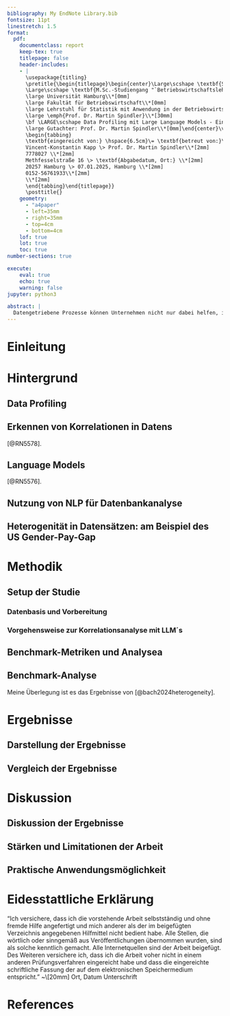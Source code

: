 ```yaml
---
bibliography: My EndNote Library.bib
fontsize: 11pt
linestretch: 1.5
format:
  pdf:
    documentclass: report
    keep-tex: true
    titlepage: false
    header-includes:
    - |
      \usepackage{titling}
      \pretitle{\begin{titlepage}\begin{center}\Large\scshape \textbf{Seminararbeit}\\*[2mm]
      \Large\scshape \textbf{M.Sc.-Studiengang "`Betriebswirtschaftslehre"'}\\*[5mm]
      \large Universität Hamburg\\*[0mm]
      \large Fakultät für Betriebswirtschaft\\*[0mm]
      \large Lehrstuhl für Statistik mit Anwendung in der Betriebswirtschaftslehre\\*[0mm]
      \large \emph{Prof. Dr. Martin Spindler}\\*[30mm]
      \bf \LARGE\scshape Data Profiling mit Large Language Models - Eine Studie am Beispiel des US Gender-Pay-Gap\\*[12mm]
      \large Gutachter: Prof. Dr. Martin Spindler\\*[0mm]\end{center}\vspace{2cm}
      \begin{tabbing}
      \textbf{eingereicht von:} \hspace{6.5cm}\= \textbf{betreut von:}\\*[2mm]
      Vincent-Konstantin Kapp \> Prof. Dr. Martin Spindler\\*[2mm]
      7778027 \\*[2mm]
      Methfesselstraße 16 \> \textbf{Abgabedatum, Ort:} \\*[2mm]
      20257 Hamburg \> 07.01.2025, Hamburg \\*[2mm]
      0152-56761933\\*[2mm]
      \\*[2mm]
      \end{tabbing}\end{titlepage}}
      \posttitle{}
    geometry: 
      - "a4paper"
      - left=35mm
      - right=35mm
      - top=4cm
      - bottom=4cm
    lof: true
    lot: true
    toc: true 
number-sections: true

execute:
    eval: true
    echo: true
    warning: false
jupyter: python3

abstract: |
  Datengetriebene Prozesse können Unternehmen nicht nur dabei helfen, ihre Prozesse zu optimieren, sondern auch bei der Entwicklung neuer Strategien. Um festzustellen, welche Daten in den Datenbanken vorliegen und wie diese zueinander stehen, braucht es Mitarbeiter*innen, die einzeln überprüfen, welche Daten vorhanden sind und in welchen Zusammenhängen sie basierend auf Common Sense existieren. Data Profiling stellt Unternehmen mit historisch gewachsenen Datenbanksystemen vor Herausforderungen für die datengestützte Transformation. Können die aktuellen Entwicklungen von Large Language Modellen (LLMs) dazu beitragen, automatisiert die Zusammenhänge von Spalten zu erkennen? Um diese Frage zu beantworten, widmet sich diese Seminararbeit, aufbauend auf der Arbeit von Trummer (2024), der Untersuchung, wie gut LLMs anhand einer Case Study die Korrelation von Daten erkennen können. Dazu wird ein LLM auf Basis von GPT-3 trainiert und mit einem Benchmark-Verfahren verglichen. Die Ergebnisse zeigen, dass LLMs eine hohe Genauigkeit bei der Korrelationserkennung aufweisen und damit Unternehmen bei der Datenanalyse unterstützen können.
---
```


# Einleitung

# Hintergrund

## Data Profiling

## Erkennen von Korrelationen in Datens
[@RN5578].

## Language Models
[@RN5576].

## Nutzung von NLP für Datenbankanalyse

## Heterogenität in Datensätzen: am Beispiel des US Gender-Pay-Gap

# Methodik 

## Setup der Studie

### Datenbasis und Vorbereitung

### Vorgehensweise zur Korrelationsanalyse mit LLM´s

## Benchmark-Metriken und Analysea

## Benchmark-Analyse

Meine Überlegung ist es das Ergebnisse von [@bach2024heterogeneity].

# Ergebnisse

## Darstellung der Ergebnisse

## Vergleich der Ergebnisse

# Diskussion

## Diskussion der Ergebnisse

## Stärken und Limitationen der Arbeit

## Praktische Anwendungsmöglichkeit

# Eidesstattliche Erklärung
\section*{Eidesstattliche Erklärung}
\addcontentsline{toc}{section}{Eidesstattliche Erklärung}

"Ich versichere, dass ich die vorstehende Arbeit selbstständig und
ohne fremde Hilfe angefertigt und mich anderer als der im beigefügten
Verzeichnis angegebenen Hilfmittel nicht bedient habe. Alle Stellen, die
wörtlich oder sinngemäß aus Veröffentlichungen übernommen wurden, sind als
solche kenntlich gemacht. Alle Internetquellen sind der Arbeit beigefügt.
Des Weiteren versichere ich, dass ich die Arbeit voher nicht in einem anderen
Prüfungsverfahren eingereicht habe und dass die eingereichte schriftliche Fassung
der auf dem elektronischen Speichermedium entspricht." ~\\[20mm]
Ort, Datum\hspace{4cm} Unterschrift


# References {-}

